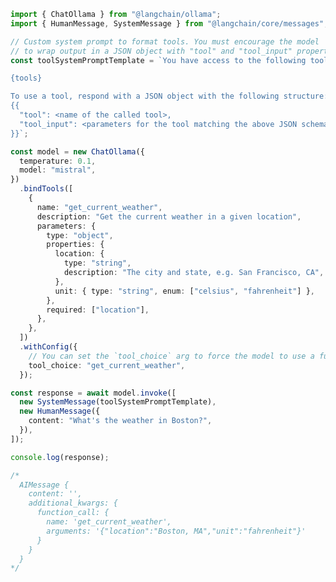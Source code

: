 ```typescript
import { ChatOllama } from "@langchain/ollama";
import { HumanMessage, SystemMessage } from "@langchain/core/messages";

// Custom system prompt to format tools. You must encourage the model
// to wrap output in a JSON object with "tool" and "tool_input" properties.
const toolSystemPromptTemplate = `You have access to the following tools:

{tools}

To use a tool, respond with a JSON object with the following structure:
{{
  "tool": <name of the called tool>,
  "tool_input": <parameters for the tool matching the above JSON schema>
}}`;

const model = new ChatOllama({
  temperature: 0.1,
  model: "mistral",
})
  .bindTools([
    {
      name: "get_current_weather",
      description: "Get the current weather in a given location",
      parameters: {
        type: "object",
        properties: {
          location: {
            type: "string",
            description: "The city and state, e.g. San Francisco, CA",
          },
          unit: { type: "string", enum: ["celsius", "fahrenheit"] },
        },
        required: ["location"],
      },
    },
  ])
  .withConfig({
    // You can set the `tool_choice` arg to force the model to use a function
    tool_choice: "get_current_weather",
  });

const response = await model.invoke([
  new SystemMessage(toolSystemPromptTemplate),
  new HumanMessage({
    content: "What's the weather in Boston?",
  }),
]);

console.log(response);

/*
  AIMessage {
    content: '',
    additional_kwargs: {
      function_call: {
        name: 'get_current_weather',
        arguments: '{"location":"Boston, MA","unit":"fahrenheit"}'
      }
    }
  }
*/
```
